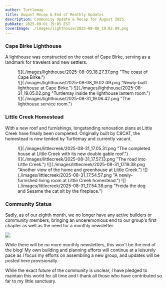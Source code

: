 ```yaml
---
author: Turtlemay
title: August Recap & End of Monthly Updates
description: Community Update & Recap for August 2025.
pubDate: 2025-09-01 19:05 EST
coverImage: ./images/lighthouse/2025-08-08_19.02.09.png
---
```


### Cape Birke Lighthouse
A lighthouse was constructed on the coast of Cape Birke,
serving as a landmark for travelers and new settlers.

<figure>
![](./images/lighthouse/2025-08-09_18.27.37.png "The coast of Cape Birke.")
<div class="blog-image-group">
![](./images/lighthouse/2025-08-08_19.02.09.png "Newly-built lighthouse at Cape Birke.")
![](./images/lighthouse/2025-08-31_19.05.02.png "Turtlemay inside the lighthouse lantern room.")
![](./images/lighthouse/2025-08-31_19.06.42.png "The lighthouse service room.")
</div>
</figure>

### Little Creek Homestead
With a new roof and furnishings,
longstanding renovation plans at Little Creek have finally been completed.
Originally built by C8CAT, the homestead is now tended by Turtlemay
and currently vacant.

<figure>
![](./images/littlecreek/2025-08-31_17.05.31.png "The completed house at Little Creek with its new double gable roof.")
<div class="blog-image-group">
![](./images/littlecreek/2025-08-31_17.57.13.png "The road into Little Creek.")
![](./images/littlecreek/2025-08-31_17.19.38.png "Another view of the home and greenhouse at Little Creek.")
![](./images/littlecreek/2025-08-31_17.54.57.png "A newly-furnished living room at Little Creek homestead.")
![](./images/littlecreek/2025-08-31_17.54.38.png "Freida the dog and Sesame the cat sit by the fireplace.")
</div>
</figure>

### Community Status
Sadly, as of our eighth month, we no longer have any active builders or community members,
bringing an unceremonious end to our group's first chapter as well as the need for a monthly newsletter.

![](./images/2025-08-31_20.59.13.png)

While there will be no more monthly newsletters, this won't be the end of the blog!
My own building and planning efforts will continue at a leisurely pace
as I focus my efforts on assembling a new group,
and updates will be posted here provisionally.

While the exact future of the community is unclear,
I have pledged to maintain this world for all time
and I thank all those who have contributed so far to my little sanctuary.